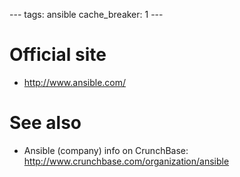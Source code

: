 ---
tags: ansible
cache_breaker: 1
---
= Official site =

* http://www.ansible.com/

= See also =

* Ansible (company) info on CrunchBase: http://www.crunchbase.com/organization/ansible
